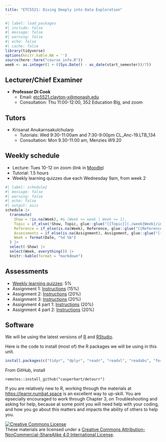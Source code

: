 ```yaml
---
title: "ETC5521: Diving Deeply into Data Exploration"
---
```


```r
#| label: load_packages
#| include: false
#| message: false
#| warning: false
#| echo: false
#| cache: false
library(tidyverse)
options(knitr.kable.NA = '')
source(here::here("course_info.R"))
week <- as.integer(1 + ((Sys.Date() - as_date(start_semester))/7))
```

## Lecturer/Chief Examiner

* **Professor Di Cook**
    - Email: [etc5521.clayton-x@monash.edu](mailto:etc5521.clayton-x@monash.edu) 
    - Consultation: Thu 11:00-12:00, 352 Education Blg, and zoom

## Tutors

* Krisanat Anukarnsakulchularp
    - Tutorials: Wed 9:30-11:00am and 7:30-9:00pm CL_Anc-19.LTB_134
    - Consultation: Mon 9.30-11:00 am, Menzies W9.20 

## Weekly schedule

* Lecture: Tues 10-12 on zoom (link in [Moodle](https://learning.monash.edu/course/view.php?id=18864&section=6))
* Tutorial: 1.5 hours
* Weekly learning quizzes due each Wednesday 9am, from week 2

```r
#| label: schedule2
#| message: false
#| warning: false
#| echo: false
#| output: asis
schedule |>
  transmute(
    Show = !is.na(Week), #& (Week <= week | Week <= 1),
    Topic = if_else(!Show, Topic, glue::glue("[{Topic}](./week{Week}/index.html)")),
    Reference = if_else(is.na(Week), Reference, glue::glue("[{Reference}]({Reference_URL})")),
    Assessments = if_else(is.na(Assignment), Assignment, glue::glue("[{Assignment}]({Link})")),
    Week = format(Date, "%d %b")
  ) |>
  select(-Show) |>
  select(Week, everything()) |>
  knitr::kable(format = "markdown")
```

## Assessments

* [Weekly learning quizzes](https://learning.monash.edu/course/view.php?id=18864&section=8): 5%
* Assignment 1: [Instructions](https://learning.monash.edu/mod/assign/view.php?id=2966868) (15%)
* Assignment 2: [Instructions](https://learning.monash.edu/mod/assign/view.php?id=2587917) (20%)
* Assignment 3: [Instructions](https://learning.monash.edu/mod/assign/view.php?id=2587917) (20%)
* Assignment 4 part 1: [Instructions](https://learning.monash.edu/mod/assign/view.php?id=2587918) (20%)
* Assignment 4 part 2: [Instructions](https://learning.monash.edu/mod/assign/view.php?id=2587919) (20%)

## Software

We will be using the latest versions of [R](https://cran.rstudio.com) and [RStudio](https://posit.co/download/rstudio-desktop/). 

Here is the code to install (most of) the R packages we will be using in this unit.

```r
install.packages(c("tidyr", "dplyr", "readr", "readxl", "readabs", "forcats", "tsibble", "cubble", "lubridate", "ggplot2", "GGally", "ggthemes", "sugrrants", "ggbeeswarm", "plotly", "gganimate", "tourr", "sugarbag", "tsibbletalk", "visdat", "inspectdf", "naniar", "validate", "vcd", "mvtnorm", "nullabor", "visage", "forecast", "cassowaryr", "brolgar", "palmerpenguins", "housingData",  "broom", "kableExtra", "lvplot", "colorspace", "patchwork"), dependencies=TRUE)
```

From GitHub, install 

```
remotes::install_github("casperhart/detourr")
```

If you are relatively new to R, working through the materials at [https://learnr.numbat.space](https://learnr.numbat.space) is an excellent way to up-skill. You are epsecially encouraged to work through Chapter 3, on Troubleshooting and asking for help, because at some point you will need help with your coding, and how you go about this matters and impacts the ability of others to help you. 

<a rel="license" href="http://creativecommons.org/licenses/by-nc-sa/4.0/"><img alt="Creative Commons License" style="border-width:0" src="https://i.creativecommons.org/l/by-nc-sa/4.0/88x31.png" /></a><br />These materials are licensed under a <a rel="license" href="http://creativecommons.org/licenses/by-nc-sa/4.0/">Creative Commons Attribution-NonCommercial-ShareAlike 4.0 International License</a>.
